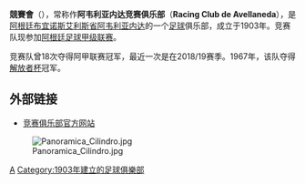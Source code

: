 {{noteTA
|G1=南美球會
|G2=足球
|T=zh-hans:竞赛俱乐部;zh-hant:競賽俱樂部;zh-hk:阿維拉達競賽會;
|1=zh-hans:阿韦利亚内达赛俱乐部;zh-hant:阿韋利亞內達競賽俱樂部;zh-hk:阿維拉達競賽會;
|2=zh-hans:竞赛队;zh-hant:競賽隊;zh-hk:競賽會;
|3=zh-hans:阿韦利亚内达;zh-hant:阿韋利亞內達;zh-hk:阿維拉達;
}}
{{Infobox football club
| clubname   = 競賽會<br>''Racing Club''
| image      = [[Image:Escudo_de_Racing_Club_(2014).svg|150px]]
| fullname   = 竞赛俱乐部
| nickname   = ''La Academia''
| founded    = 1903年3月25日
| ground     = [[胡安·多明戈·佩龙体育场|胡安·多明戈·佩龙体育场]]
| city       = [[阿韋利亞內達_(阿根廷)|阿韋利亞內達]]
| capacity   = 51,389
| chairman   = [[Rodolfo_Molina|Rodolfo Molina]]
| manager    = [[Miguel_Ángel_Russo|Miguel Ángel Russo]]
| league     = [[阿根廷足球甲級聯賽|阿根廷足球甲級聯賽]]
| season     = 2018–19
| position   = 阿甲，第 1 位
| shirtsupplier = [[Olympikus|Olympikus]]
| shirtsponsors = [[Banco_Hipotecario|Banco Hipotecario]]
| pattern_la1=|pattern_b1=_3whitestripes|pattern_ra1=
| leftarm1=00ccff|body1=00ccff|rightarm1=00ccff|shorts1=ffffff|socks1=ffffff
| pattern_la2=|pattern_b2=_racing10alt|pattern_ra2=
| leftarm2=000000|body2=000000|rightarm2=000000|shorts2=000000|socks2=000000
}}
'''競賽會'''（{{lang-es|'''Racing Club'''}}），常称作'''阿韦利亚内达竞赛俱乐部'''（'''Racing Club de Avellaneda'''），是[[阿根廷|阿根廷]][[布宜诺斯艾利斯省|布宜诺斯艾利斯省]][[阿韦利亚内达|阿韦利亚内达]]的一个[[足球|足球]]俱乐部，成立于1903年。竞赛队现参加[[阿根廷足球甲级联赛|阿根廷足球甲级联赛]]。

竞赛队曾18次夺得阿甲联赛冠军，最近一次是在2018/19赛季。1967年，该队夺得[[解放者杯|解放者杯]]冠军。

== 外部链接 ==
*[https://web.archive.org/web/20070405191701/http://www.racingclub.com/ 竞赛俱乐部官方网站]


[[File:Panoramica_Cilindro.jpg|center]]

{{阿根廷足球甲级联赛}}
{{洲際盃冠軍}}

[[Category:阿根廷足球會|A]]
[[Category:1903年建立的足球俱樂部|Category:1903年建立的足球俱樂部]]